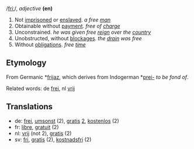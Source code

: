 /[[Pronunciation guide|friː]]/, ''adjective'' '''(en)'''

# Not [[imprisoned]] or [[enslaved]]. ''a free [[man]]''
# Obtainable without [[payment]]. ''free of [[charge]]''
# Unconstrained. ''he was given free [[reign]] over the [[country]]''
# Unobstructed, without [[blockage|blockages]]. ''the [[drain]] was free''
# Without [[obligation]]s. ''free [[time]]''

==Etymology==

From Germanic *[[frijaz]], which derives from Indogerman *[[prei-]] ''to be fond of''.

Related words: de [[frei]], nl [[vrij]]

==Translations==

*de: [[frei]], [[umsonst]] (2), [[gratis]] [[2]], [[kostenlos]] (2)
*fr: [[libre]], [[gratuit]] (2)
*nl: [[vrij]] (not 2), [[gratis]] (2)
*sv: [[fri]], [[gratis]] (2), [[kostnadsfri]] (2)